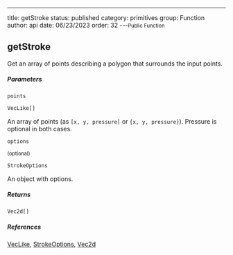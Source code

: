 ---
title: getStroke
status: published
category: primitives
group: Function
author: api
date: 06/23/2023
order: 32
---<Small>Public Function</Small>

## getStroke


Get an array of points describing a polygon that surrounds the input points.


##### Parameters


<ParametersTable>

<ParametersTableRow>
<ParametersTableName>

`points`

</ParametersTableName>
<ParametersTableDescription>

```ts
VecLike[]
```

An array of points (as `[x, y, pressure]` or `{x, y, pressure}`). Pressure is optional in both cases.




</ParametersTableDescription>
</ParametersTableRow>
<ParametersTableRow>
<ParametersTableName>

`options`

 <Small>(optional)</Small>

</ParametersTableName>
<ParametersTableDescription>

```ts
StrokeOptions
```

An object with options.




</ParametersTableDescription>
</ParametersTableRow>
</ParametersTable>

##### Returns


```ts
Vec2d[]
```

##### References

[VecLike](/gen/primitives/VecLike-type), [StrokeOptions](/gen/primitives/StrokeOptions-interface), [Vec2d](/gen/primitives/Vec2d-class)

